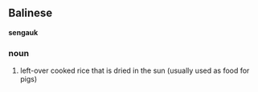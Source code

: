==Balinese==

'''sengauk'''
===noun===
# left-over cooked rice that is dried in the sun (usually used as food for pigs)
